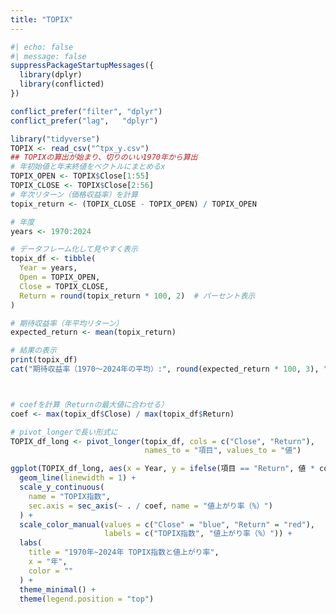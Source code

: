---
title: "TOPIX"
---

```{r}
#| echo: false
#| message: false
suppressPackageStartupMessages({
  library(dplyr)
  library(conflicted)
})

conflict_prefer("filter", "dplyr")
conflict_prefer("lag",   "dplyr")
```

```{r}
library("tidyverse")
TOPIX <- read_csv("^tpx_y.csv")
## TOPIXの算出が始まり、切りのいい1970年から算出
# 年初始値と年末終値をベクトルにまとめるx
TOPIX_OPEN <- TOPIX$Close[1:55]
TOPIX_CLOSE <- TOPIX$Close[2:56]
# 年次リターン（価格収益率）を計算
topix_return <- (TOPIX_CLOSE - TOPIX_OPEN) / TOPIX_OPEN

# 年度
years <- 1970:2024

# データフレーム化して見やすく表示
topix_df <- tibble(
  Year = years,
  Open = TOPIX_OPEN,
  Close = TOPIX_CLOSE,
  Return = round(topix_return * 100, 2)  # パーセント表示
)

# 期待収益率（年平均リターン）
expected_return <- mean(topix_return)

# 結果の表示
print(topix_df)
cat("期待収益率（1970～2024年の平均）:", round(expected_return * 100, 3), "%\n")



# coefを計算（Returnの最大値に合わせる）
coef <- max(topix_df$Close) / max(topix_df$Return)

# pivot_longerで長い形式に
TOPIX_df_long <- pivot_longer(topix_df, cols = c("Close", "Return"),
                              names_to = "項目", values_to = "値")

ggplot(TOPIX_df_long, aes(x = Year, y = ifelse(項目 == "Return", 値 * coef, 値), color = 項目)) +
  geom_line(linewidth = 1) +
  scale_y_continuous(
    name = "TOPIX指数",
    sec.axis = sec_axis(~ . / coef, name = "値上がり率（%）")
  ) +
  scale_color_manual(values = c("Close" = "blue", "Return" = "red"),
                     labels = c("TOPIX指数", "値上がり率（%）")) +
  labs(
    title = "1970年~2024年 TOPIX指数と値上がり率",
    x = "年",
    color = ""
  ) +
  theme_minimal() +
  theme(legend.position = "top")

```
